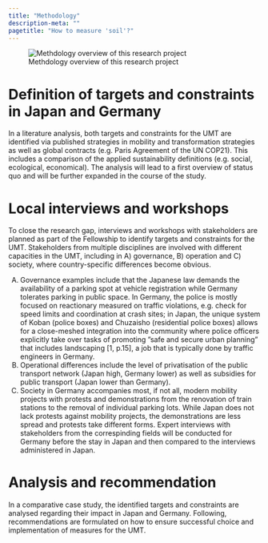 ```yaml
---
title: "Methodology"
description-meta: ""
pagetitle: "How to measure 'soil'?"
---
```


![Methdology overview of this research project](images/soil-figure4.png){#fig-methodology}

# Definition of targets and constraints in Japan and Germany

In a literature analysis, both targets and constraints for the UMT are identified via published strategies in mobility and transformation strategies as well as global contracts (e.g. Paris Agreement of the UN COP21). This includes a comparison of the applied sustainability definitions (e.g. social, ecological, economical). The analysis will lead to a first overview of status quo and will be further expanded in the course of the study.

# Local interviews and workshops

To close the research gap, interviews and workshops with stakeholders are planned as part of the Fellowship to identify targets and constraints for the UMT. Stakeholders from multiple disciplines are involved with different capacities in the UMT, including in A) governance, B) operation and C) society, where country-specific differences become obvious.

A)  Governance examples include that the Japanese law demands the availability of a parking spot at vehicle registration while Germany tolerates parking in public space. In Germany, the police is mostly focused on reactionary measured on traffic violations, e.g. check for speed limits and coordination at crash sites; in Japan, the unique system of Koban (police boxes) and Chuzaisho (residential police boxes) allows for a close-meshed integration into the community where police officers explicitly take over tasks of promoting ”safe and secure urban planning” that includes landscaping \[1, p.15\], a job that is typically done by traffic engineers in Germany.
B)  Operational differences include the level of privatisation of the public transport network (Japan high, Germany lower) as well as subsidies for public transport (Japan lower than Germany).
C)  Society in Germany accompanies most, if not all, modern mobility projects with protests and demonstrations from the renovation of train stations to the removal of individual parking lots. While Japan does not lack protests against mobility projects, the demonstrations are less spread and protests take different forms. Expert interviews with stakeholders from the correspinding fields will be conducted for Germany before the stay in Japan and then compared to the interviews administered in Japan.

# Analysis and recommendation

In a comparative case study, the identified targets and constraints are analysed regarding their impact in Japan and Germany. Following, recommendations are formulated on how to ensure successful choice and implementation of measures for the UMT.

